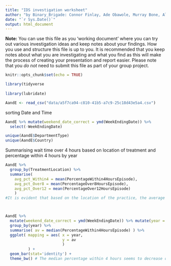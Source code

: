```yaml
---
title: "IDS investigation worksheet"
author: "by Binary_Brigade: Connor Finlay, Ade Obawole, Murray Bone, Alexander Patton & Cameron"
date: "`r Sys.Date()`"
output: html_document
---
```


**Note:** You can use this file as you 'working document' where you can try out various investigation ideas and keep notes about your findings. How you use and structure this file is up to you. It is recommended that you keep notes about what you are investigating and what you find as this will make the process of creating your presentation and report easier. Please note that you _do not_ need to submit this file as part of your group project.



```r
knitr::opts_chunk$set(echo = TRUE)
```


```r
library(tidyverse
        
library(lubridate)
```


```r
AandE <- read_csv("data/a5f7ca94-c810-41b5-a7c9-25c18d43e5a4.csv")
```

sorting Date and Time
```r
AandE %>% mutate(weekend_date_correct = ymd(WeekEndingDate)) %>%
  select(-WeekEndingDate) 

unique(AandE$DepartmentType)
unique(AandE$Country)
```

Summarising wait time over 4 hours based on location of treatment and percentage within 4 hours by year
```r
AandE %>% 
  group_by(TreatmentLocation) %>% 
  summarise(
    avg_pct_Within4 = mean(PercentageWithin4HoursEpisode),
    avg_pct_Over8 = mean(PercentageOver8HoursEpisode),
    avg_pct_Over12 = mean(PercentageOver12HoursEpisode)
    )
#It is evident that based on the location of the practice, the average amount of people that wait 4/8/12 hours vary drastically. Summarising this allows us to witness what the average amount of wait time is based on individual practice, over all weeks.



AandE %>% 
  mutate(weekend_date_correct = ymd(WeekEndingDate)) %>% mutate(year = year(weekend_date_correct)) %>%
  group_by(year) %>% 
  summarise( av = median(PercentageWithin4HoursEpisode) ) %>% 
  ggplot( mapping = aes( x = year,
                         y = av 
                         ) 
          ) + 
  geom_bar(stat='identity') + 
  theme_bw() # The median percentage within 4 hours seems to decrease over time (especially after 2020) - Why?

```
